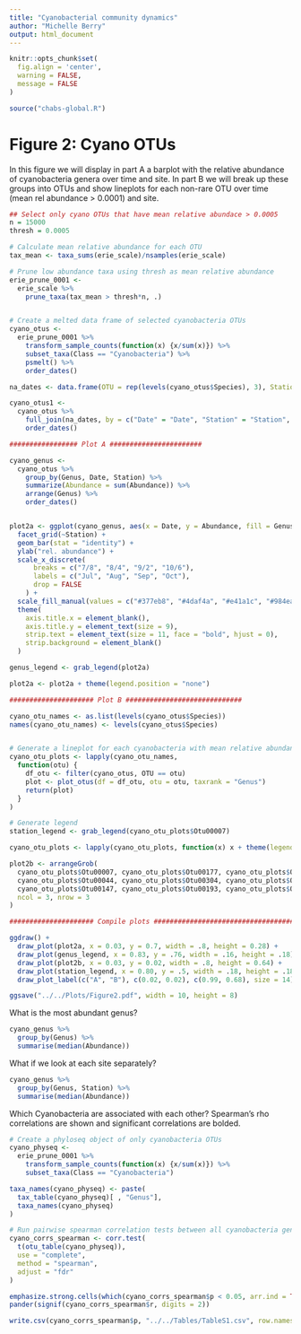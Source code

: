 ```yaml
---
title: "Cyanobacterial community dynamics"
author: "Michelle Berry"
output: html_document
---
```


```r

knitr::opts_chunk$set(
  fig.align = 'center', 
  warning = FALSE, 
  message = FALSE
)

```

```r
source("chabs-global.R")
```

# Figure 2: Cyano OTUs
In this figure we will display in part A a barplot with the relative abundance of
cyanobacteria genera over time and site. In part B we will break up these groups
into OTUs and show lineplots for each non-rare OTU over time (mean rel abundance > 0.0001) and site. 


```r
## Select only cyano OTUs that have mean relative abundace > 0.0005
n = 15000
thresh = 0.0005

# Calculate mean relative abundance for each OTU
tax_mean <- taxa_sums(erie_scale)/nsamples(erie_scale)

# Prune low abundance taxa using thresh as mean relative abundance
erie_prune_0001 <- 
  erie_scale %>%
    prune_taxa(tax_mean > thresh*n, .)


# Create a melted data frame of selected cyanobacteria OTUs
cyano_otus <- 
  erie_prune_0001 %>%
    transform_sample_counts(function(x) {x/sum(x)}) %>%
    subset_taxa(Class == "Cyanobacteria") %>%
    psmelt() %>%
    order_dates()
```

```r
na_dates <- data.frame(OTU = rep(levels(cyano_otus$Species), 3), Station = c(rep("nearshore1", 9), rep("nearshore2", 9), rep("offshore", 9)), Date = rep("8/11", 27))

cyano_otus1 <- 
  cyano_otus %>%
    full_join(na_dates, by = c("Date" = "Date", "Station" = "Station", "OTU" = "OTU")) %>%
    order_dates()
```

```r
################# Plot A #######################

cyano_genus <-
  cyano_otus %>%
    group_by(Genus, Date, Station) %>%
    summarize(Abundance = sum(Abundance)) %>%
    arrange(Genus) %>%
    order_dates()


plot2a <- ggplot(cyano_genus, aes(x = Date, y = Abundance, fill = Genus)) +
  facet_grid(~Station) +
  geom_bar(stat = "identity") +
  ylab("rel. abundance") + 
  scale_x_discrete(
      breaks = c("7/8", "8/4", "9/2", "10/6"),
      labels = c("Jul", "Aug", "Sep", "Oct"),
      drop = FALSE
    ) +
  scale_fill_manual(values = c("#377eb8", "#4daf4a", "#e41a1c", "#984ea3","#ff7f00")) + 
  theme(
    axis.title.x = element_blank(),
    axis.title.y = element_text(size = 9),
    strip.text = element_text(size = 11, face = "bold", hjust = 0),
    strip.background = element_blank()
  ) 

genus_legend <- grab_legend(plot2a)

plot2a <- plot2a + theme(legend.position = "none")
```



```r


##################### Plot B #############################

cyano_otu_names <- as.list(levels(cyano_otus$Species))
names(cyano_otu_names) <- levels(cyano_otus$Species)


# Generate a lineplot for each cyanobacteria with mean relative abundance > 0.0001
cyano_otu_plots <- lapply(cyano_otu_names, 
  function(otu) {
    df_otu <- filter(cyano_otus, OTU == otu)
    plot <- plot_otus(df = df_otu, otu = otu, taxrank = "Genus") 
    return(plot)
  }
)

# Generate legend
station_legend <- grab_legend(cyano_otu_plots$Otu00007)

cyano_otu_plots <- lapply(cyano_otu_plots, function(x) x + theme(legend.position = "none") )

plot2b <- arrangeGrob(
  cyano_otu_plots$Otu00007, cyano_otu_plots$Otu00177, cyano_otu_plots$Otu00005,
  cyano_otu_plots$Otu00044, cyano_otu_plots$Otu00304, cyano_otu_plots$Otu00037, 
  cyano_otu_plots$Otu00147, cyano_otu_plots$Otu00193, cyano_otu_plots$Otu00049,
  ncol = 3, nrow = 3
)


```


```r
##################### Compile plots #####################################

ggdraw() +
  draw_plot(plot2a, x = 0.03, y = 0.7, width = .8, height = 0.28) +
  draw_plot(genus_legend, x = 0.83, y = .76, width = .16, height = .18) + 
  draw_plot(plot2b, x = 0.03, y = 0.02, width = .8, height = 0.64) +
  draw_plot(station_legend, x = 0.80, y = .5, width = .18, height = .18) + 
  draw_plot_label(c("A", "B"), c(0.02, 0.02), c(0.99, 0.68), size = 14) 

ggsave("../../Plots/Figure2.pdf", width = 10, height = 8) 

```

What is the most abundant genus?
```r
cyano_genus %>%
  group_by(Genus) %>%
  summarise(median(Abundance))

```

What if we look at each site separately?
```r
cyano_genus %>%
  group_by(Genus, Station) %>%
  summarise(median(Abundance))
```

Which Cyanobacteria are associated with each other? Spearman's rho
correlations are shown and significant
correlations are bolded. 
```r

# Create a phyloseq object of only cyanobacteria OTUs
cyano_physeq <- 
  erie_prune_0001 %>%
    transform_sample_counts(function(x) {x/sum(x)}) %>%
    subset_taxa(Class == "Cyanobacteria")

taxa_names(cyano_physeq) <- paste(
  tax_table(cyano_physeq)[ , "Genus"], 
  taxa_names(cyano_physeq)
)

# Run pairwise spearman correlation tests between all cyanobacteria genera.
cyano_corrs_spearman <- corr.test(
  t(otu_table(cyano_physeq)), 
  use = "complete", 
  method = "spearman", 
  adjust = "fdr"
)

emphasize.strong.cells(which(cyano_corrs_spearman$p < 0.05, arr.ind = TRUE))
pander(signif(cyano_corrs_spearman$r, digits = 2))

write.csv(cyano_corrs_spearman$p, "../../Tables/TableS1.csv", row.names = FALSE)

```
